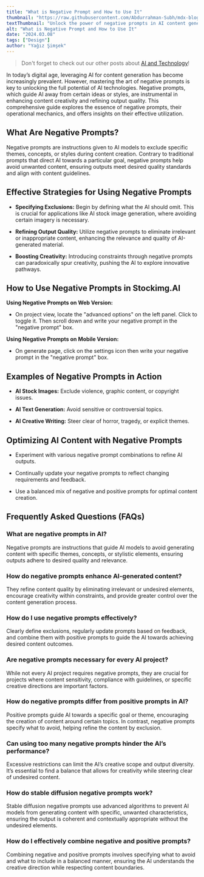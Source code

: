 ```yaml
---
title: "What is Negative Prompt and How to Use It"
thumbnail: "https://raw.githubusercontent.com/Abdurrahman-Subh/mdx-blog/main/images/negative-prompt.png"
textThumbnail: "Unlock the power of negative prompts in AI content generation with our comprehensive guide. Learn how to refine output quality, enhance creativity, and leverage stable diffusion techniques for optimal results."
alt: "What is Negative Prompt and How to Use It"
date: "2024.03.08"
tags: ["Design"]
author: "Yağız Şimşek"
---
```


<CustomImage
    src="https://raw.githubusercontent.com/Abdurrahman-Subh/mdx-blog/main/images/negative-prompt.png"
    alt="What is Negative Prompt and How to Use It"
/>

> Don't forget to check out our other posts about [AI and Technology](https://stockimg.ai/blog/ai-and-technology)!

In today’s digital age, leveraging AI for content generation has become increasingly prevalent. However, mastering the art of negative prompts is key to unlocking the full potential of AI technologies. Negative prompts, which guide AI away from certain ideas or styles, are instrumental in enhancing content creativity and refining output quality. This comprehensive guide explores the essence of negative prompts, their operational mechanics, and offers insights on their effective utilization.

## What Are Negative Prompts?
Negative prompts are instructions given to AI models to exclude specific themes, concepts, or styles during content creation. Contrary to traditional prompts that direct AI towards a particular goal, negative prompts help avoid unwanted content, ensuring outputs meet desired quality standards and align with content guidelines.

## Effective Strategies for Using Negative Prompts

- **Specifying Exclusions:** Begin by defining what the AI should omit. This is crucial for applications like AI stock image generation, where avoiding certain imagery is necessary.

- **Refining Output Quality:** Utilize negative prompts to eliminate irrelevant or inappropriate content, enhancing the relevance and quality of AI-generated material.

- **Boosting Creativity:** Introducing constraints through negative prompts can paradoxically spur creativity, pushing the AI to explore innovative pathways.

## How to Use Negative Prompts in Stockimg.AI

**Using Negative Prompts on Web Version:**

<CustomImage
    src="https://raw.githubusercontent.com/Abdurrahman-Subh/mdx-blog/main/images/stockimg-web-np.gif"
    alt="stockimg dashboard negative prompt"
/>

- On project view, locate the "advanced options" on the left panel. Click to toggle it. Then scroll down and write your negative prompt in the "negative prompt" box.

**Using Negative Prompts on Mobile Version:**

- On generate page, click on the settings icon then write your negative prompt in the "negative prompt" box.

<CustomImage
    src="https://raw.githubusercontent.com/Abdurrahman-Subh/mdx-blog/main/images/stockimg-mobile-np.gif"
    alt="stockimg mobile negative prompt"
/>

## Examples of Negative Prompts in Action

- **AI Stock Images:** Exclude violence, graphic content, or copyright issues.

- **AI Text Generation:** Avoid sensitive or controversial topics.

- **AI Creative Writing:** Steer clear of horror, tragedy, or explicit themes.

## Optimizing AI Content with Negative Prompts

- Experiment with various negative prompt combinations to refine AI outputs.

- Continually update your negative prompts to reflect changing requirements and feedback.

- Use a balanced mix of negative and positive prompts for optimal content creation.

## Frequently Asked Questions (FAQs)

### What are negative prompts in AI?

Negative prompts are instructions that guide AI models to avoid generating content with specific themes, concepts, or stylistic elements, ensuring outputs adhere to desired quality and relevance.

### How do negative prompts enhance AI-generated content?

They refine content quality by eliminating irrelevant or undesired elements, encourage creativity within constraints, and provide greater control over the content generation process.

### How do I use negative prompts effectively?

Clearly define exclusions, regularly update prompts based on feedback, and combine them with positive prompts to guide the AI towards achieving desired content outcomes.

### Are negative prompts necessary for every AI project?

While not every AI project requires negative prompts, they are crucial for projects where content sensitivity, compliance with guidelines, or specific creative directions are important factors.

### How do negative prompts differ from positive prompts in AI?

Positive prompts guide AI towards a specific goal or theme, encouraging the creation of content around certain topics. In contrast, negative prompts specify what to avoid, helping refine the content by exclusion.

### Can using too many negative prompts hinder the AI’s performance?

Excessive restrictions can limit the AI’s creative scope and output diversity. It’s essential to find a balance that allows for creativity while steering clear of undesired content.

### How do stable diffusion negative prompts work?

Stable diffusion negative prompts use advanced algorithms to prevent AI models from generating content with specific, unwanted characteristics, ensuring the output is coherent and contextually appropriate without the undesired elements.

### How do I effectively combine negative and positive prompts?

Combining negative and positive prompts involves specifying what to avoid and what to include in a balanced manner, ensuring the AI understands the creative direction while respecting content boundaries.